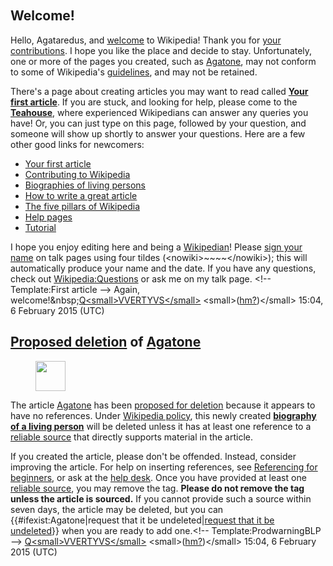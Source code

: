 <article id="45321877" title=User talk:Agataredus>
	<talkpage id="45321877" title="User talk:Agataredus">

== Welcome! ==

Hello, Agataredus, and [[Project:Introduction|welcome]] to Wikipedia! Thank you for [[Special:Contributions/Agataredus|your contributions]]. I hope you like the place and decide to stay. Unfortunately, one or more of the pages you created, such as [[Agatone]], may not conform to some of Wikipedia's [[Wikipedia:List of policies|guidelines]], and may not be retained. 

There's a page about creating articles you may want to read called '''[[Wikipedia:Your first article|Your first article]]'''. If you are stuck, and looking for help, please come to the '''[[Wikipedia:Teahouse|Teahouse]]''', where experienced Wikipedians can answer any queries you have! Or, you can just type '''{{tl|help me}}''' on this page, followed by your question, and someone will show up shortly to answer your questions. Here are a few other good links for newcomers:
* [[Wikipedia:Your first article|Your first article]]
* [[Wikipedia:Contributing to Wikipedia|Contributing to Wikipedia]]
* [[Wikipedia:Biographies of living persons|Biographies of living persons]]
* [[Wikipedia:Article development|How to write a great article]]
* [[Wikipedia:Five pillars|The five pillars of Wikipedia]]
* [[Help:Contents|Help pages]]
* [[Wikipedia:Tutorial|Tutorial]]
I hope you enjoy editing here and being a [[Wikipedia:Wikipedians|Wikipedian]]! Please [[Wikipedia:Signatures|sign your name]] on talk pages using four tildes (&lt;nowiki&gt;~~~~&lt;/nowiki&gt;); this will automatically produce your name and the date. If you have any questions, check out [[Wikipedia:Questions]] or ask me on my talk page. &lt;!-- Template:First article --&gt; Again, welcome!&amp;nbsp;[[User:Qwertyus|Q&lt;small&gt;VVERTYVS&lt;/small&gt;]] &lt;small&gt;([[User talk:Qwertyus|hm?]])&lt;/small&gt; 15:04, 6 February 2015 (UTC)
==[[Wikipedia:Proposed deletion|Proposed deletion]] of [[Agatone]]==
[[File:Ambox warning yellow.svg|left|link=|48px|]]

The article [[Agatone]] has been [[WP:BLPPROD|proposed for deletion]] because it appears to have no references. Under [[Wikipedia:BLPPROD#Objecting|Wikipedia policy]], this newly created '''[[WP:BLP|biography of a living person]]''' will be deleted unless it has at least one reference to a [[WP:V#Sources|reliable source]] that directly supports material in the article. 

If you created the article, please don't be offended. Instead, consider improving the article. For help on inserting references, see [[Wikipedia:Referencing for beginners|Referencing for beginners]], or ask at the [[Wikipedia:Help desk|help desk]]. Once you have provided at least one [[WP:V#Sources|reliable source]], you may remove the {{tl|prod blp}} tag. '''Please do not remove the tag unless the article is sourced.''' If you cannot provide such a source within seven days, the article may be deleted, but you can {{#ifexist:Agatone|request that it be undeleted|[[Wikipedia:Requests for undeletion|request that it be undeleted]]}} when you are ready to add one.&lt;!-- Template:ProdwarningBLP --&gt; [[User:Qwertyus|Q&lt;small&gt;VVERTYVS&lt;/small&gt;]] &lt;small&gt;([[User talk:Qwertyus|hm?]])&lt;/small&gt; 15:04, 6 February 2015 (UTC)
	</talkpage>
</article>